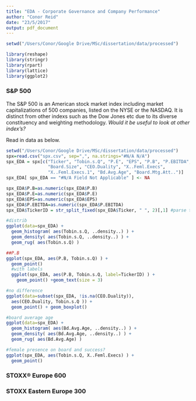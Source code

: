 ```yaml
---
title: "EDA - Corporate Governance and Company Performance"
author: "Conor Reid"
date: "23/5/2017"
output: pdf_document
---
```

```r
setwd("/Users/Conor/Google Drive/MSc/dissertation/data/processed")
``` 

```r
library(reshape)
library(stringr)
library(rpart)
library(lattice)
library(ggplot2)
```



### S&P 500
The S&P 500 is an American stock market index including market capitalizations of 500 companies, listed on the NYSE or the NASDAQ. It is distinct from other indexs such as the Dow Jones etc due to its diverse constituency and weighting methodology.
*Would it be useful to look at other index's?*

Read in data as below.
```r
setwd("/Users/Conor/Google Drive/MSc/dissertation/data/processed")
spx=read.csv("spx.csv", sep=",", na.strings="#N/A N/A") 
spx_EDA = spx[c("Ticker", "Tobin.s.Q", "P.E", "EPS", "P.B", "P.EBITDA", 
                "Board.Size", "CEO.Duality", "X..Feml.Execs", 
                "X..Feml.Execs.1", "Bd.Avg.Age", "Board.Mtg.Att..")]
spx_EDA[ spx_EDA == "#N/A Field Not Applicable" ] <- NA
```


```r
spx_EDA$P.B=as.numeric(spx_EDA$P.B)
spx_EDA$P.E=as.numeric(spx_EDA$P.E)
spx_EDA$EPS=as.numeric(spx_EDA$EPS)
spx_EDA$P.EBITDA=as.numeric(spx_EDA$P.EBITDA)
spx_EDA$TickerID = str_split_fixed(spx_EDA$Ticker, " ", 2)[,1] #parse the ticker itself
```

```r
#distrib
ggplot(data=spx_EDA) +
  geom_histogram( aes(Tobin.s.Q, ..density..) ) +
  geom_density( aes(Tobin.s.Q, ..density..) ) +
  geom_rug( aes(Tobin.s.Q) )
```

```r
##P.B
ggplot(spx_EDA, aes(P.B, Tobin.s.Q) ) +
  geom_point()
  #with labels
  ggplot(spx_EDA, aes(P.B, Tobin.s.Q, label=TickerID) ) +
    geom_point() +geom_text(size = 3)
```
  
```r
#no difference
ggplot(data=subset(spx_EDA, !is.na(CEO.Duality)),
  aes(CEO.Duality, Tobin.s.Q )) +
  geom_point() + geom_boxplot()
```

```r
#board average age
ggplot(data=spx_EDA) +
  geom_histogram( aes(Bd.Avg.Age, ..density..) ) +
  geom_density( aes(Bd.Avg.Age, ..density..) ) +
  geom_rug( aes(Bd.Avg.Age) )
```

```r
#female presence on board and success?
ggplot(spx_EDA, aes(Tobin.s.Q, X..Feml.Execs) ) +
  geom_point()
```

### STOXX® Europe 600

### STOXX Eastern Europe 300


